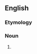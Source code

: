 ==English==

===Etymology===
{{suffix|en|odorise|er|id2=agent noun}}

===Noun===
{{en-noun}}

# {{alternative form of|en|odorizer}}